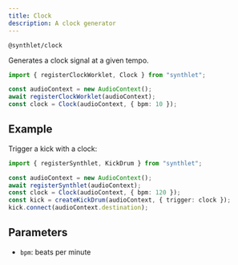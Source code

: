 ```yaml
---
title: Clock
description: A clock generator
---
```



`@synthlet/clock`

Generates a clock signal at a given tempo.

```ts
import { registerClockWorklet, Clock } from "synthlet";

const audioContext = new AudioContext();
await registerClockWorklet(audioContext);
const clock = Clock(audioContext, { bpm: 10 });
```

<ClockExample />

## Example

Trigger a kick with a clock:

```ts
import { registerSynthlet, KickDrum } from "synthlet";

const audioContext = new AudioContext();
await registerSynthlet(audioContext);
const clock = Clock(audioContext, { bpm: 120 });
const kick = createKickDrum(audioContext, { trigger: clock });
kick.connect(audioContext.destination);
```

## Parameters

- `bpm`: beats per minute
